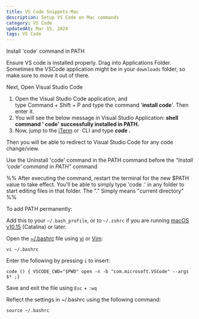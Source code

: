 ```yaml
---
title: VS Code Snippets-Mac
description: Setup VS Code on Mac commands
category: VS Code
updatedAt: Mar 15, 2024
tags: VS Code
---
```


Install 'code' command in PATH

Ensure VS code is installed properly. Drag into Applications Folder. Sometimes the VSCode application might be in your `downloads` folder, so make sure to move it out of there.

Next, Open Visual Studio Code

1. Open the Visual Studio Code application, and type Command + Shift + P and type the command '**install code**'. Then enter it.
2. You will see the below message in Visual Studio Application: **shell command ' code' successfully installed in PATH.**
3. Now, jump to the [iTerm](https://en.wikipedia.org/wiki/ITerm2) or  CLI and type _**code .**_

Then you will be able to redirect to Visual Studio Code for any code change/view.

Use the Uninstall 'code' command in the PATH command before the _"Install 'code' command in PATH"_ command


%% After executing the command, restart the terminal for the new $PATH value to take effect. You'll be able to simply type 'code .' in any folder to start editing files in that folder. The "." Simply means "current directory" %%

To add PATH permanently:

Add this to your `~/.bash_profile`, or to `~/.zshrc` if you are running [macOS v10.15](https://en.wikipedia.org/wiki/MacOS_Catalina) (Catalina) or later.

Open the [~/.bashrc](https://en.wikipedia.org/wiki/Bash_(Unix_shell)#Legacy-compatible_Bash_startup_example) file using [vi](https://en.wikipedia.org/wiki/Vi) or [Vim](https://en.wikipedia.org/wiki/Vim_%28text_editor%29):

```
vi ~/.bashrc
```

Enter the following by pressing `i` to insert:
```
code () { VSCODE_CWD="$PWD" open -n -b "com.microsoft.VSCode" --args $* ;}
```
Save and exit the file using `Esc` + `:wq`

Reflect the settings in ~/.bashrc using the following command:

```
source ~/.bashrc
```
